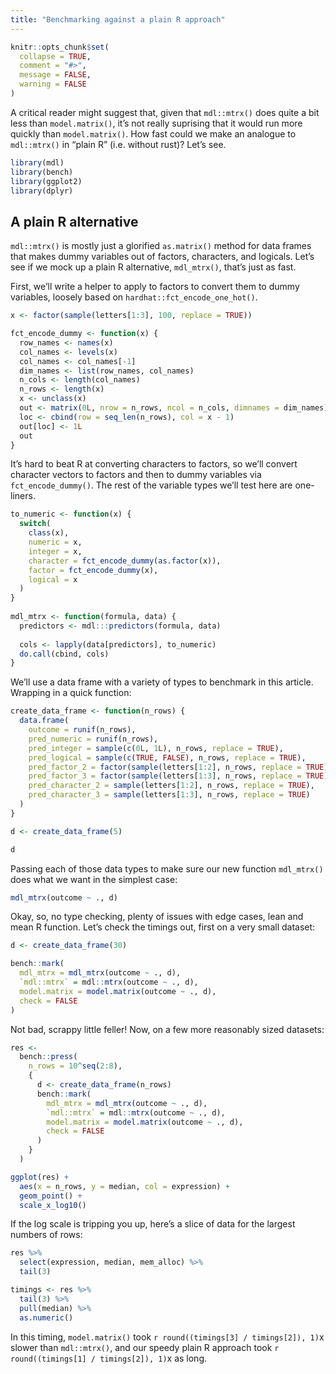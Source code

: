```yaml
---
title: "Benchmarking against a plain R approach"
---
```


```r
knitr::opts_chunk$set(
  collapse = TRUE,
  comment = "#>",
  message = FALSE, 
  warning = FALSE
)
```

A critical reader might suggest that, given that `mdl::mtrx()` does quite a bit less than `model.matrix()`, it's not really suprising that it would run more quickly than `model.matrix()`. How fast could we make an analogue to `mdl::mtrx()` in "plain R" (i.e. without rust)? Let's see.

```r
library(mdl)
library(bench)
library(ggplot2)
library(dplyr)
```

## A plain R alternative

`mdl::mtrx()` is mostly just a glorified `as.matrix()` method for data frames that makes dummy variables out of factors, characters, and logicals. Let's see if we mock up a plain R alternative, `mdl_mtrx()`, that's just as fast.

First, we'll write a helper to apply to factors to convert them to dummy variables, loosely based on `hardhat::fct_encode_one_hot()`.

```r
x <- factor(sample(letters[1:3], 100, replace = TRUE))

fct_encode_dummy <- function(x) {
  row_names <- names(x)
  col_names <- levels(x)
  col_names <- col_names[-1]
  dim_names <- list(row_names, col_names)
  n_cols <- length(col_names)
  n_rows <- length(x)
  x <- unclass(x)
  out <- matrix(0L, nrow = n_rows, ncol = n_cols, dimnames = dim_names)
  loc <- cbind(row = seq_len(n_rows), col = x - 1)
  out[loc] <- 1L
  out
}
```

It's hard to beat R at converting characters to factors, so we'll convert character vectors to factors and then to dummy variables via `fct_encode_dummy()`. The rest of the variable types we'll test here are one-liners.

```r
to_numeric <- function(x) {
  switch(
    class(x),
    numeric = x,
    integer = x,
    character = fct_encode_dummy(as.factor(x)),
    factor = fct_encode_dummy(x),
    logical = x
  )
}
  
mdl_mtrx <- function(formula, data) {
  predictors <- mdl:::predictors(formula, data)
  
  cols <- lapply(data[predictors], to_numeric)
  do.call(cbind, cols)
}
```

We'll use a data frame with a variety of types to benchmark in this article. Wrapping in a quick function:

```r
create_data_frame <- function(n_rows) {
  data.frame(
    outcome = runif(n_rows),
    pred_numeric = runif(n_rows),
    pred_integer = sample(c(0L, 1L), n_rows, replace = TRUE),
    pred_logical = sample(c(TRUE, FALSE), n_rows, replace = TRUE),
    pred_factor_2 = factor(sample(letters[1:2], n_rows, replace = TRUE)),
    pred_factor_3 = factor(sample(letters[1:3], n_rows, replace = TRUE)),
    pred_character_2 = sample(letters[1:2], n_rows, replace = TRUE),
    pred_character_3 = sample(letters[1:3], n_rows, replace = TRUE)
  )
}

d <- create_data_frame(5)

d
```
Passing each of those data types to make sure our new function `mdl_mtrx()` does what we want in the simplest case:

```r
mdl_mtrx(outcome ~ ., d)
```

Okay, so, no type checking, plenty of issues with edge cases, lean and mean R function. Let's check the timings out, first on a very small dataset:

```r
d <- create_data_frame(30)

bench::mark(
  mdl_mtrx = mdl_mtrx(outcome ~ ., d),
  `mdl::mtrx` = mdl::mtrx(outcome ~ ., d),
  model.matrix = model.matrix(outcome ~ ., d),
  check = FALSE
)
```

Not bad, scrappy little feller! Now, on a few more reasonably sized datasets:

```r
res <- 
  bench::press(
    n_rows = 10^seq(2:8), 
    {
      d <- create_data_frame(n_rows)
      bench::mark(
        mdl_mtrx = mdl_mtrx(outcome ~ ., d),
        `mdl::mtrx` = mdl::mtrx(outcome ~ ., d),
        model.matrix = model.matrix(outcome ~ ., d),
        check = FALSE
      )
    }
  )

ggplot(res) +
  aes(x = n_rows, y = median, col = expression) +
  geom_point() +
  scale_x_log10()
```

If the log scale is tripping you up, here's a slice of data for the largest numbers of rows:

```r
res %>% 
  select(expression, median, mem_alloc) %>%
  tail(3)
```

```r
timings <- res %>% 
  tail(3) %>%
  pull(median) %>%
  as.numeric()
```

In this timing, `model.matrix()` took `r round((timings[3] / timings[2]), 1)`x slower than `mdl::mtrx()`, and our speedy plain R approach took `r round((timings[1] / timings[2]), 1)`x as long.
